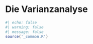 # Die Varianzanalyse

```r
#| echo: false
#| warning: false
#| message: false
source('_common.R')
```
